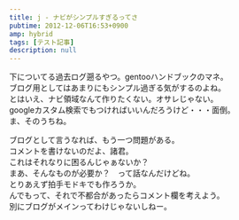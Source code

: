 ```yaml
---
title: j - ナビがシンプルすぎるってさ
pubtime: 2012-12-06T16:53+0900
amp: hybrid
tags: [テスト記事]
description: null
---
```


下についてる過去ログ遡るやつ。gentooハンドブックのマネ。<br />
ブログ用としてはあまりにもシンプル過ぎる気がするのよね。<br />
とはいえ、ナビ領域なんて作りたくない。オサレじゃない。<br />
googleカスタム検索でもつければいいんだろうけど・・・面倒。<br />
ま、そのうちね。

ブログとして言うなれば、もう一つ問題がある。<br />
コメントを書けないのだよ、諸君。<br />
これはそれなりに困るんじゃぁないか？<br />
まあ、そんなものが必要か？　って話なんだけどね。<br />
とりあえず拍手モドキでも作ろうか。<br />
んでもって、それで不都合があったらコメント欄を考えよう。<br />
別にブログがメインってわけじゃないしねー。
